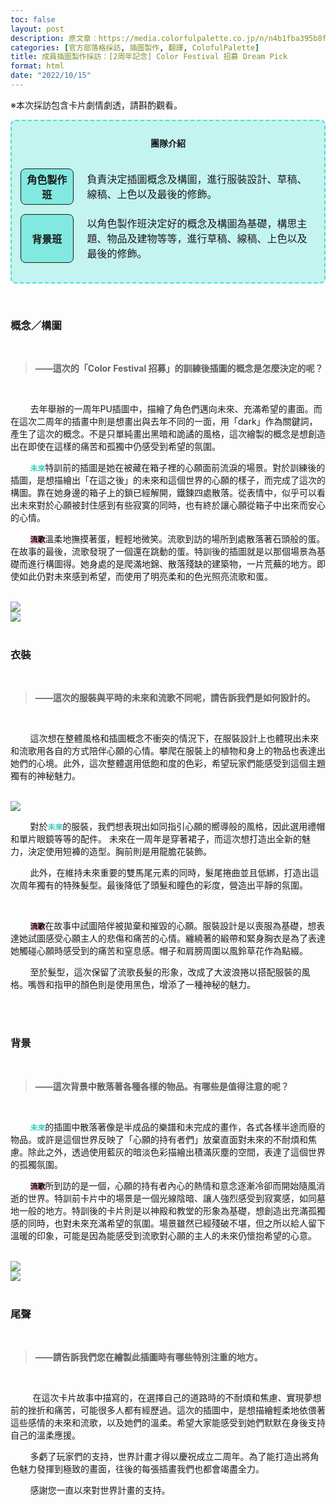 ```yaml
---
toc: false
layout: post
description: 原文章：https://media.colorfulpalette.co.jp/n/n4b1fba395b8f | 此篇訪談翻譯僅作為個人練習。
categories: [官方部落格採訪, 插圖製作, 翻譯, ColofulPalette]  
title: 成員插圖製作採訪：[2周年記念] Color Festival 招募 Dream Pick
format: html
date: "2022/10/15"
---
```



※本次採訪包含卡片劇情劇透，請斟酌觀看。


<div style="border:2px turquoise dashed;padding:0px 12px 0px 12px;border-radius:8px;background-color:rgba(64,224,208, 0.3) !important;">
<p style="text-align:center;font-weight:bold;margin-top:25px">團隊介紹</p>
<table style="border:none;border-collapse: separate;border-spacing: 2px 15px;">
<tr style="border:none;background-color:transparent;">
<th style="text-align:center;width:18%; border:1px solid;border-radius:8px;background-color:rgba(64,224,208, 0.5)">角色製作班</th>
<td style="border:none;padding-left:20px">負責決定插圖概念及構圖，進行服裝設計、草稿、線稿、上色以及最後的修飾。</td>
</tr>
<tr style="border:none;background-color:transparent;background-color:transparent;">
<th style="text-align:center;border:1px solid;border-radius:8px;background-color:rgba(64,224,208, 0.5)">背景班</th>
<td style="border:none;padding-left:20px">以角色製作班決定好的概念及構圖為基礎，構思主題、物品及建物等等，進行草稿、線稿、上色以及最後的修飾。</td>
</tr>
</table>
</div>

<br>

### 概念／構圖
<br>
<blockquote style="font-weight:bold;"> ——這次的「Color Festival 招募」的訓練後插圖的概念是怎麼決定的呢？</blockquote>
<br>

&nbsp;&nbsp;&nbsp;&nbsp;&nbsp;&nbsp;&nbsp;&nbsp;去年舉辦的一周年PU插圖中，描繪了角色們邁向未來、充滿希望的畫面。而在這次二周年的插畫中則是想畫出與去年不同的一面，用「dark」作為關鍵詞，產生了這次的概念。不是只單純畫出黑暗和詭譎的風格，這次繪製的概念是想創造出在即使在這樣的痛苦和孤獨中仍感受到希望的氛圍。 

&nbsp;&nbsp;&nbsp;&nbsp;&nbsp;&nbsp;&nbsp;&nbsp;<code><span style="color:#33CCBB;font-weight:bold;">未來</span></code>特訓前的插圖是她在被藏在箱子裡的心願面前流淚的場景。對於訓練後的插圖，是想描繪出「在這之後」的未來和這個世界的心願的樣子，而完成了這次的構圖。靠在她身邊的箱子上的鎖已經解開，鐵鍊四處散落。從表情中，似乎可以看出未來對於心願被封住感到有些寂寞的同時，也有終於讓心願從箱子中出來而安心的心情。 

&nbsp;&nbsp;&nbsp;&nbsp;&nbsp;&nbsp;&nbsp;&nbsp;<code style="background-color:#FFBBCC;"><span style="color:black;font-weight:bold;">流歌</span></code>溫柔地撫摸著蛋，輕輕地微笑。流歌到訪的場所到處散落著石頭般的蛋。在故事的最後，流歌發現了一個還在跳動的蛋。特訓後的插圖就是以那個場景為基礎而進行構圖得。她身處的是爬滿地錦、散落殘缺的建築物，一片荒蕪的地方。即使如此仍對未來感到希望，而使用了明亮柔和的色光照亮流歌和蛋。

<br>
<img src="https://assets.st-note.com/img/1665650623147-IcD2sSGz5N.png?width=2000&height=2000&fit=bounds&format=jpg&quality=85">
<br>
<img src="https://assets.st-note.com/img/1665735822611-Lo3dKL3NGa.png?width=2000&height=2000&fit=bounds&format=jpg&quality=85">
<br><br>

### 衣裝
<br>
<blockquote style="font-weight:bold;"> ——這次的服裝與平時的未來和流歌不同呢，請告訴我們是如何設計的。 </blockquote>
<br>

&nbsp;&nbsp;&nbsp;&nbsp;&nbsp;&nbsp;&nbsp;&nbsp;這次想在整體風格和插圖概念不衝突的情況下，在服裝設計上也體現出未來和流歌用各自的方式陪伴心願的心情。攀爬在服裝上的植物和身上的物品也表達出她們的心境。此外，這次整體選用低飽和度的色彩，希望玩家們能感受到這個主題獨有的神秘魅力。 

<br>
<img src="https://assets.st-note.com/img/1665650714665-uY2oRG9e3l.png?width=2000&height=2000&fit=bounds&format=jpg&quality=85">
<br>

&nbsp;&nbsp;&nbsp;&nbsp;&nbsp;&nbsp;&nbsp;&nbsp;對於<code><span style="color:#33CCBB;font-weight:bold;">未來</span></code>的服裝，我們想表現出如同指引心願的嚮導般的風格，因此選用禮帽和單片眼鏡等等的配件。 未來在一周年是穿著裙子，而這次想打造出全新的魅力，決定使用短褲的造型。胸前則是用龍膽花裝飾。

&nbsp;&nbsp;&nbsp;&nbsp;&nbsp;&nbsp;&nbsp;&nbsp;此外，在維持未來重要的雙馬尾元素的同時，髮尾捲曲並且低綁，打造出這次周年獨有的特殊髮型。最後降低了頭髮和瞳色的彩度，營造出平靜的氛圍。 

<br>

&nbsp;&nbsp;&nbsp;&nbsp;&nbsp;&nbsp;&nbsp;&nbsp;<code style="background-color:#FFBBCC;"><span style="color:black;font-weight:bold;">流歌</span></code>在故事中試圖陪伴被拋棄和摧毀的心願。服裝設計是以喪服為基礎，想表達她試圖感受心願主人的悲傷和痛苦的心情。纏繞著的緞帶和緊身胸衣是為了表達她觸碰心願時感受到的痛苦和窒息感。帽子和肩膀周圍以風鈴草花作為點綴。 

&nbsp;&nbsp;&nbsp;&nbsp;&nbsp;&nbsp;&nbsp;&nbsp;至於髮型，這次保留了流歌長髮的形象，改成了大波浪捲以搭配服裝的風格。嘴唇和指甲的顏色則是使用黑色，增添了一種神秘的魅力。 

<br><br>

### 背景
<br>
<blockquote style="font-weight:bold;"> ——這次背景中散落著各種各樣的物品。有哪些是值得注意的呢？  </blockquote>
<br>

&nbsp;&nbsp;&nbsp;&nbsp;&nbsp;&nbsp;&nbsp;&nbsp;<code><span style="color:#33CCBB;font-weight:bold;">未來</span></code>的插圖中散落著像是半成品的樂譜和未完成的畫作，各式各樣半途而廢的物品。或許是這個世界反映了「心願的持有者們」放棄直面對未來的不耐煩和焦慮。除此之外，透過使用藍灰的暗淡色彩描繪出積滿灰塵的空間，表達了這個世界的孤獨氛圍。

&nbsp;&nbsp;&nbsp;&nbsp;&nbsp;&nbsp;&nbsp;&nbsp;<code style="background-color:#FFBBCC;"><span style="color:black;font-weight:bold;">流歌</span></code>所到訪的是一個，心願的持有者內心的熱情和意念逐漸冷卻而開始隨風消逝的世界。特訓前卡片中的場景是一個光線陰暗、讓人強烈感受到寂寞感，如同墓地一般的地方。特訓後的卡片則是以神殿和教堂的形象為基礎，想創造出充滿孤獨感的同時，也對未來充滿希望的氛圍。場景雖然已經殘破不堪，但之所以給人留下溫暖的印象，可能是因為能感受到流歌對心願的主人的未來仍懷抱希望的心意。

<br>
<img src="https://assets.st-note.com/img/1665650978510-QK0bO9x05R.png?width=2000&height=2000&fit=bounds&format=jpg&quality=85">
<br>
<img src="https://assets.st-note.com/img/1665735858127-j7LhuiF4pK.png?width=2000&height=2000&fit=bounds&format=jpg&quality=85">
<br><br>

### 尾聲

<br>
<blockquote style="font-weight:bold;"> ——請告訴我們您在繪製此插圖時有哪些特別注重的地方。 </blockquote>
<br>

&nbsp;&nbsp;&nbsp;&nbsp;&nbsp;&nbsp;&nbsp;&nbsp; 在這次卡片故事中描寫的，在選擇自己的道路時的不耐煩和焦慮、實現夢想前的挫折和痛苦，可能很多人都有經歷過。這次的插圖中，是想描繪輕柔地依偎著這些感情的未來和流歌，以及她們的溫柔。希望大家能感受到她們默默在身後支持自己的溫柔應援。 

&nbsp;&nbsp;&nbsp;&nbsp;&nbsp;&nbsp;&nbsp;&nbsp;多虧了玩家們的支持，世界計畫才得以慶祝成立二周年。為了能打造出將角色魅力發揮到極致的畫面，往後的每張插畫我們也都會竭盡全力。 

&nbsp;&nbsp;&nbsp;&nbsp;&nbsp;&nbsp;&nbsp;&nbsp;感謝您一直以來對世界計畫的支持。
